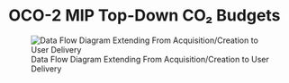 # OCO-2 MIP Top-Down CO₂ Budgets

![Data Flow Diagram Extending From Acquisition/Creation to User Delivery](./media/oco2-mip-co2budget-yeargrid-v1_Data_Flow.png)